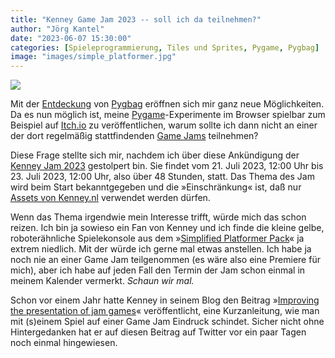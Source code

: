 ```yaml
---
title: "Kenney Game Jam 2023 -- soll ich da teilnehmen?"
author: "Jörg Kantel"
date: "2023-06-07 15:30:00"
categories: [Spieleprogrammierung, Tiles und Sprites, Pygame, Pygbag]
image: "images/simple_platformer.jpg"
---
```


[![](images/simple_platformer-b.jpg)](https://kenney.nl/media/pages/assets/simplified-platformer-pack/d5bb44c767-1677693195/preview.png)

Mit der [Entdeckung](https://kantel.github.io/posts/2023060501_pygame_im_browser/) von [Pygbag](http://cognitiones.kantel-chaos-team.de/multimedia/spieleprogrammierung/pygbag.html) eröffnen sich mir ganz neue Möglichkeiten. Da es nun möglich ist, meine [Pygame](http://cognitiones.kantel-chaos-team.de/multimedia/spieleprogrammierung/pygame.html)-Experimente im Browser spielbar zum Beispiel auf [Itch.io](https://kantel.itch.io/) zu veröffentlichen, warum sollte ich dann nicht an einer der dort regelmäßig stattfindenden [Game Jams](https://de.wikipedia.org/wiki/Game_Jam) teilnehmen?

Diese Frage stellte sich mir, nachdem ich über diese Ankündigung der [Kenney Jam 2023](https://itch.io/jam/kenney-jam-2023) gestolpert bin. Sie findet vom 21. Juli 2023, 12:00 Uhr bis 23. Juli 2023, 12:00 Uhr, also über 48 Stunden, statt. Das Thema des Jam wird beim Start bekanntgegeben und die »Einschränkung« ist, daß nur [Assets von Kenney.nl](https://kenney.nl/assets) verwendet werden dürfen.

Wenn das Thema irgendwie mein Interesse trifft, würde mich das schon reizen. Ich bin ja sowieso ein Fan von Kenney und ich finde die kleine gelbe, roboterähnliche Spielekonsole aus dem »[Simplified Platformer Pack](https://kenney.nl/assets/simplified-platformer-pack)« ja extrem niedlich. Mit der würde ich gerne mal etwas anstellen. Ich habe ja noch nie an einer Game Jam teilgenommen (es wäre also eine Premiere für mich), aber ich habe auf jeden Fall den Termin der Jam schon einmal in meinem Kalender vermerkt. *Schaun wir mal.*

Schon vor einem Jahr hatte Kenney in seinem Blog den Beitrag »[Improving the presentation of jam games](https://kenney.nl/learn/improving-the-presentation-of-jam-games)« veröffentlicht, eine Kurzanleitung, wie man mit (s)einem Spiel auf einer Game Jam Eindruck schindet. Sicher nicht ohne Hintergedanken hat er auf diesen Beitrag auf Twitter vor ein paar Tagen noch einmal hingewiesen.
